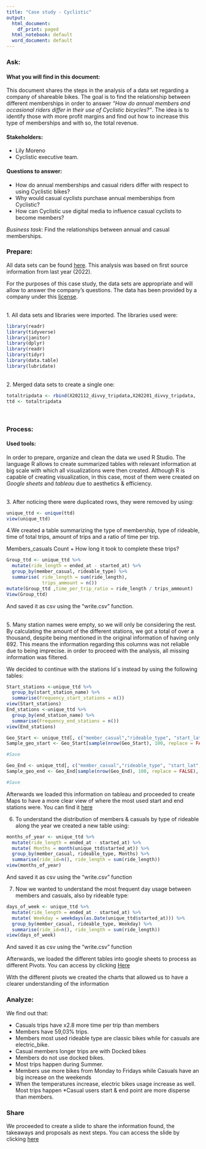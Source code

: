 ---
title: "Case study - Cyclistic"
output:
  html_document:
    df_print: paged
  html_notebook: default
  word_document: default
---

### Ask:

#### What you will find in this document:

This document shares the steps in the analysis of a data set regarding a company of shareable bikes. The goal is to find the relationship between different memberships in order to answer *"How do annual members and occasional riders differ in their use of Cyclistic bicycles?"*. The idea is to identify those with more profit margins and find out how to increase this type of memberships and with so, the total revenue.

#### Stakeholders:

-   Lily Moreno
-   Cyclistic executive team.\

#### Questions to answer:

-   How do annual memberships and casual riders differ with respect to using Cyclistic bikes?
-   Why would casual cyclists purchase annual memberships from Cyclistic?
-   How can Cyclistic use digital media to influence casual cyclists to become members?

*Business task*: Find the relationships between annual and casual memberships.

### Prepare:

All data sets can be found [here](https://divvy-tripdata.s3.amazonaws.com/index.html). This analysis was based on first source information from last year (2022).

For the purposes of this case study, the data sets are appropriate and will allow to answer the company's questions. The data has been provided by a company under this [license](https://ride.divvybikes.com/data-license-agreement).

\
1. All data sets and libraries were imported. The libraries used were:

```{r}
library(readr)
library(tidyverse)
library(janitor)
library(dplyr)
library(readr)
library(tidyr)
library(data.table)
library(lubridate)

```

\
2. Merged data sets to create a single one:

```{r}
totaltripdata <- rbind(X202112_divvy_tripdata,X202201_divvy_tripdata,	X202202_divvy_tripdata,	X202203_divvy_tripdata,	X202204_divvy_tripdata,	X202205_divvy_tripdata,	X202206_divvy_tripdata,	X202207_divvy_tripdata,	X202208_divvy_tripdata,	X202209_divvy_publictripdata,	X202210_divvy_tripdata,	X202211_divvy_tripdata,	X202212_divvy_tripdata)
ttd <- totaltripdata
```

\

### Process:

#### Used tools:

In order to prepare, organize and clean the data we used R Studio. The language R allows to create summarized tables with relevant information at big scale with which all visualizations were then created. Although R is capable of creating visualization, in this case, most of them were created on *Google sheets* and *tableau* due to aesthetics & efficiency.

\
3. After noticing there were duplicated rows, they were removed by using:

```{r}
unique_ttd <- unique(ttd)
view(unique_ttd)
```

4.We created a table summarizing the type of membership, type of rideable, time of total trips, amount of trips and a ratio of time per trip.

Members_casuals Count + How long it took to complete these trips?

```{r}
Group_ttd <- unique_ttd %>%
  mutate(ride_length = ended_at - started_at) %>% 
  group_by(member_casual, rideable_type) %>%
  summarise( ride_length = sum(ride_length),
             trips_ammount = n())
mutate(Group_ttd ,time_per_trip_ratio = ride_length / trips_ammount)
View(Group_ttd)
```

And saved it as csv using the "write.csv" function.

\
5. Many station names were empty, so we will only be considering the rest.\
By calculating the amount of the different stations, we got a total of over a thousand, despite being mentioned in the original information of having only 692. This means the information regarding this columns was not reliable due to being imprecise. in order to proceed with the analysis, all missing information was filtered.

We decided to continue with the stations Id´s instead by using the following tables:

```{r}
Start_stations <-unique_ttd %>% 
  group_by(start_station_name) %>% 
  summarise(Frequency_start_stations = n())
view(Start_stations)
End_stations <-unique_ttd %>% 
  group_by(end_station_name) %>% 
  summarise(Frequency_end_stations = n())
view(End_stations)

Geo_Start <- unique_ttd[, c("member_casual","rideable_type", "start_lat", "start_lng")]
Sample_geo_start <- Geo_Start[sample(nrow(Geo_Start), 100, replace = FALSE), ]

#Save

Geo_End <- unique_ttd[, c("member_casual","rideable_type", "start_lat", "start_lng")]
Sample_geo_end <- Geo_End[sample(nrow(Geo_End), 100, replace = FALSE), ]

#Save
```

Afterwards we loaded this information on tableau and proceeded to create Maps to have a more clear view of where the most used start and end stations were. You can find it [here](https://public.tableau.com/views/CycliticsStations/Story1)\

6.  To understand the distribution of members & casuals by type of rideable along the year we created a new table using:

```{r}
months_of_year <- unique_ttd %>% 
  mutate(ride_length = ended_at - started_at) %>%
  mutate( Months = month(unique_ttd$started_at)) %>% 
  group_by(member_casual, rideable_type, Months) %>% 
  summarise(ride_id=n(), ride_length = sum(ride_length))
view(months_of_year)
```

And saved it as csv using the "write.csv" function

7.  Now we wanted to understand the most frequent day usage between members and casuals, also by rideable type:

```{r}
days_of_week <- unique_ttd %>% 
  mutate(ride_length = ended_at - started_at) %>%
  mutate( Weekday = weekdays(as.Date(unique_ttd$started_at))) %>% 
  group_by(member_casual, rideable_type, Weekday) %>% 
  summarise(ride_id=n(), ride_length = sum(ride_length))
view(days_of_week)
```

And saved it as csv using the "write.csv" function

Afterwards, we loaded the different tables into google sheets to process as different Pivots. You can access by clicking [Here](https://docs.google.com/spreadsheets/d/1c3dkHICGCMb71rwtfu_XPAY1iNQ_5oJ2OGz6Phsgjn8/edit?usp=sharing)

With the different pivots we created the charts that allowed us to have a clearer understanding of the information

### Analyze:

We find out that:

-   Casuals trips have x2.8 more time per trip than members
-   Members have 59,03% trips.
-   Members most used rideable type are classic bikes while for casuals are electric_bike.
-   Casual members longer trips are with Docked bikes
-   Members do not use docked bikes.
-   Most trips happen during Summer.
-   Members use more bikes from Monday to Fridays while Casuals have an big increase on the weekends
-   When the temperatures increase, electric bikes usage increase as well. Most trips happen \*Casual users start & end point are more disperse than members.

### Share

We proceeded to create a slide to share the information found, the takeaways and proposals as next steps. You can access the slide by clicking [here](https://docs.google.com/presentation/d/1-mk-YMbnPQjdDX4ny4MVpFn2SZq1IcSJYI7K2NT8pcM/edit#slide=id.g1dca03f005f_0_10)
